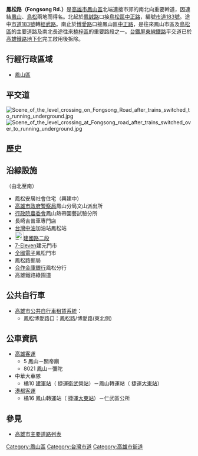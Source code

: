 {{multiple issues|
{{Expand|time=2014-02-10}}
{{refimprove|time=2014-02-02}}
}}
{{Infobox TwRoad2|
|bgcolorh=DARKGREEN
|colorh=white
|code=
|name=鳳松路
|enname=Fongsong Rd.
|level=部分市道[[File:TW_CHW183.svg|23px]]
|length=
|sec=
|lastext=
|line=
|start=[[鳳誠路_(鳳山區)|鳳誠路]]
|end=[[博愛路_(鳳山區)|博愛路]]
|junc=[[經武路_(鳳山區)|經武路]]、[[八德路_(鳳山區)|八德路]]、<br>[[建國路_(鳳山區)|建國路二段]]
|img=
|cap=
|size=
|left=中正路
|right=中正路
|leftlink=中正路 (鳥松區)
|leftdirection=N
|rightlink=中正路 (鳳山區)
|rightdirection=S
|SN=[[市道183號|市道183號]]<br>（[[中正路_(鳥松區)|中正路]]－'''鳳松路'''－[[經武路_(鳳山區)|經武路]]）
|SNtype=ch
|SNNum=183
|SN2=
|SN2type=
|SN2Num=
|SN3=
|SN3type=
|SN3Num=
}}
'''鳳松路（Fongsong Rd.）'''是[[高雄市|高雄市]][[鳳山區|鳳山區]]北端連接市郊的南北向重要幹道，因連結[[鳳山區|鳳山]]、[[鳥松區|鳥松]]兩地而得名。北起於[[鳳誠路|鳳誠路]]口接[[鳥松區|鳥松區]][[中正路_(鳥松區)|中正路]]，編號[[市道183號|市道183號]]。途中[[市道183號|市道183號]]轉[[經武路_(鳳山區)|經武路]]。南止於[[博愛路_(鳳山區)|博愛路]]口接鳳山區[[中正路_(鳳山區)|中正路]]，是往來鳳山市區及[[鳥松區|鳥松區]]的主要道路及南北長途往來[[楠梓區|楠梓區]]的重要路段之一。[[台鐵|台鐵]][[屏東線|屏東線鐵路]]平交道已於[[高雄鐵路地下化|高雄鐵路地下化]]完工啟用後拆除。

== 行經行政區域 ==
* [[鳳山區|鳳山區]]

== 平交道 ==
[[File:Scene_of_the_level_crossing_on_Fongsong_Road_after_trains_switched_to_running_underground.jpg|thumb]]
[[File:Scene_of_the_level_crossing_at_Fongsong_road_after_trains_switched_over_to_running_underground.jpg|thumb]]
{{main|高雄鐵路地下化}}

== 歷史 ==
{{expand-section}}

== 沿線設施 ==
（由北至南）
* 鳳松安居社會住宅（興建中）
* [[高雄市政府警察局|高雄市政府警察局]]鳳山分局文山派出所
* [[行政院農業委員會|行政院農委會]]鳳山熱帶園藝試驗分所
* 長崎吉普車專門店
* [[台灣中油|台灣中油]]加油站鳳松站
* [[File:TW_PHW1.svg|23px]][[建國路_(鳳山區)|建國路二段]]
* [[7-Eleven|7-Eleven]]建元門市
* [[全國電子|全國電子]]鳳松門市
* 鳳松路郵局
* [[合作金庫銀行|合作金庫銀行]]鳳松分行
* 高雄鐵路綠園道

== 公共自行車 ==
* [[高雄市公共自行車租賃系統|高雄市公共自行車租賃系統]]：
** 鳳松博愛路口：鳳松路/博愛路(東北側)

== 公車資訊 ==
* [[高雄客運|高雄客運]]
** 5 鳳山－關帝廟
** 8021 鳳山－彌陀
* 中華大車隊
** 橘10 [[建軍站|建軍站]]（<!-- 注释出：[[File:Kaohsiung_Metro_Logo(Logo_Only).svg|25px]] -->捷運[[衛武營站|衛武營站]]）－鳳山轉運站（<!-- 注释出：[[File:Kaohsiung_Metro_Logo(Logo_Only).svg|25px]] -->捷運[[大東站|大東站]]）
* [[港都客運|港都客運]]
** 橘16 鳳山轉運站（<!-- 注释出：[[File:Kaohsiung_Metro_Logo(Logo_Only).svg|25px]] -->捷運[[大東站|大東站]]）－仁武區公所

== 參見 ==
* [[高雄市主要道路列表|高雄市主要道路列表]]

{{高雄市重要道路}}

{{DEFAULTSORT:鳳松路}}
[[Category:鳳山區|Category:鳳山區]]
[[Category:台灣市道|Category:台灣市道]]
[[Category:高雄市街道|Category:高雄市街道]]